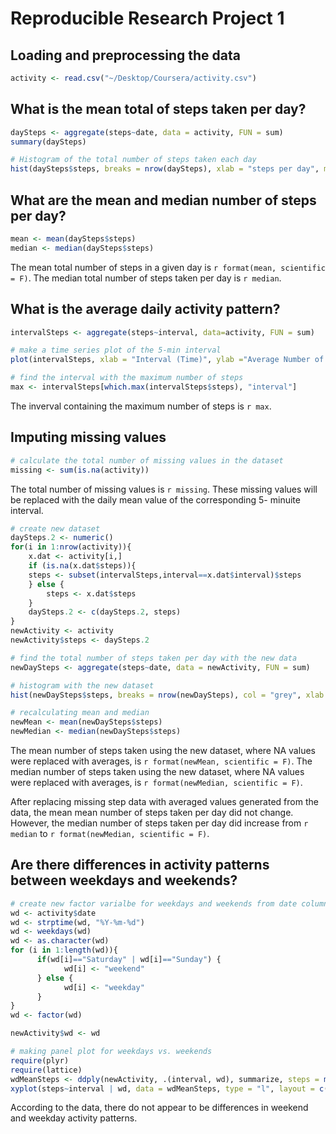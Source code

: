 Reproducible Research Project 1
========================================================

## Loading and preprocessing the data
```r
activity <- read.csv("~/Desktop/Coursera/activity.csv")
```

## What is the mean total of steps taken per day?
```r
daySteps <- aggregate(steps~date, data = activity, FUN = sum)
summary(daySteps)
```

```r
# Histogram of the total number of steps taken each day
hist(daySteps$steps, breaks = nrow(daySteps), xlab = "steps per day", main = NULL, col = "grey")
```
## What are the mean and median number of steps per day?
```r
mean <- mean(daySteps$steps)
median <- median(daySteps$steps)
```
The mean total number of steps in a given day is `r format(mean, scientific = F)`.
The median total number of steps taken per day is `r median`.

## What is the average daily activity pattern?
```r
intervalSteps <- aggregate(steps~interval, data=activity, FUN = sum)
```

```r
# make a time series plot of the 5-min interval
plot(intervalSteps, xlab = "Interval (Time)", ylab ="Average Number of Steps Taken", type ="l")
```

```r
# find the interval with the maximum number of steps
max <- intervalSteps[which.max(intervalSteps$steps), "interval"]
```
The inverval containing the maximum number of steps is `r max`.

## Imputing missing values
```r
# calculate the total number of missing values in the dataset
missing <- sum(is.na(activity))
```
The total number of missing values is `r missing`.
These missing values will be replaced with the daily mean value of the corresponding 5- minuite interval. 

```r
# create new dataset
daySteps.2 <- numeric()
for(i in 1:nrow(activity)){
    x.dat <- activity[i,]
    if (is.na(x.dat$steps)){
    steps <- subset(intervalSteps,interval==x.dat$interval)$steps
    } else {
        steps <- x.dat$steps
    }
    daySteps.2 <- c(daySteps.2, steps)
}
newActivity <- activity
newActivity$steps <- daySteps.2

# find the total number of steps taken per day with the new data
newDaySteps <- aggregate(steps~date, data = newActivity, FUN = sum)
```

```r
# histogram with the new dataset
hist(newDaySteps$steps, breaks = nrow(newDaySteps), col = "grey", xlab = "Steps Taken per Day (with NA data)", main = NULL)
```

```r
# recalculating mean and median
newMean <- mean(newDaySteps$steps)
newMedian <- median(newDaySteps$steps)
```
The mean number of steps taken using the new dataset, where NA values were replaced with averages, is `r format(newMean, scientific = F)`.
The median number of steps taken using the new dataset, where NA values were replaced with averages, is `r format(newMedian, scientific = F)`.

After replacing missing step data with averaged values generated from the data, the mean mean number of steps taken per day did not change.  However, the median number of steps taken per day did increase from `r median` to `r format(newMedian, scientific = F)`.

## Are there differences in activity patterns between weekdays and weekends? 
```r
# create new factor varialbe for weekdays and weekends from date column
wd <- activity$date
wd <- strptime(wd, "%Y-%m-%d")
wd <- weekdays(wd)
wd <- as.character(wd)
for (i in 1:length(wd)){
      if(wd[i]=="Saturday" | wd[i]=="Sunday") {
            wd[i] <- "weekend"
      } else {
            wd[i] <- "weekday"
      }
}
wd <- factor(wd)

newActivity$wd <- wd
```

```r
# making panel plot for weekdays vs. weekends
require(plyr)
require(lattice)
wdMeanSteps <- ddply(newActivity, .(interval, wd), summarize, steps = mean(steps))
xyplot(steps~interval | wd, data = wdMeanSteps, type = "l", layout = c(1,2), ylab = "Number of Steps", xlab = "Inverval", main = "Weekend vs. Weekday Activity Patterns")
```
According to the data, there do not appear to be differences in weekend and weekday activity patterns. 
